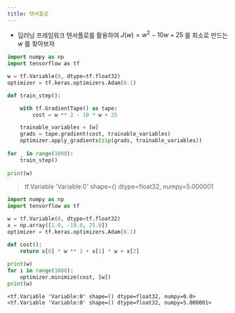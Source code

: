 ```yaml
---
title: 텐서플로
---
```

- 딥러닝 프레임워크 텐서플로를 활용하여 $J(w)=w^2-10w+25$ 를 최소로 만드는 $w$ 를 찾아보자

```python
import numpy as np
import tensorflow as tf

w = tf.Variable(0, dtype=tf.float32)
optimizer = tf.keras.optimizers.Adam(0.1)

def train_step():

	with tf.GradientTape() as tape:
		cost = w ** 2 - 10 * w + 25

	trainable_variables = [w]
	grads = tape.gradient(cost, trainable_variables)
	optimizer.apply_gradients(zip(grads, trainable_variables))
	
for _ in range(1000):
    train_step()
	
print(w)
```

> tf.Variable 'Variable:0' shape=() dtype=float32, numpy=5.000001

```python
import numpy as np
import tensorflow as tf

w = tf.Variable(0, dtype=tf.float32)
x = np.array([1.0, -10.0, 25.0])
optimizer = tf.keras.optimizers.Adam(0.1)

def cost():
    return x[0] * w ** 2 + x[1] * w + x[2]
	
print(w)
for i in range(1000):
    optimizer.minimize(cost, [w])
print(w)
```

```text
<tf.Variable 'Variable:0' shape=() dtype=float32, numpy=0.0>
<tf.Variable 'Variable:0' shape=() dtype=float32, numpy=5.000001>
```